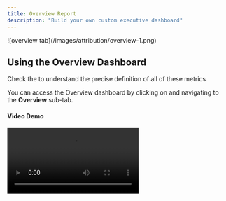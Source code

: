 ```yaml
---
title: Overview Report
description: "Build your own custom executive dashboard"
---
```



<Frame>
![overview tab](/images/attribution/overview-1.png)
</Frame>

## Using the Overview Dashboard

<Info> Check the <OutboundLink linkText="Metrics Dictionary" linkTarget="https://learn.runconverge.com/attribution/metrics"/> to understand the precise definition of all of these metrics </Info>

You can access the Overview dashboard by clicking on <IconText text="Attribution" name="piggy-bank" iconType="duotone"/> and navigating to the **Overview** sub-tab.

#### Video Demo

<Video src="https://www.loom.com/embed/2a1af60b1cdd4cd49df8f83437b058c6?sid=2f8b5e99-842b-492e-ae7e-f9c2429a7706"/>

#### Customizing the Overview

You can customize the overview by clicking on <IconText name="pencil" text="Edit overview" iconType="solid"/> in the top-right corner.

<Accordion title="Add or remove metrics" icon="circle-plus">
You can choose to hide an entire section (e.g. all Facebook Metrics) or specific metrics within a section.

**Hide an entire section**
1. Click on <IconText name="pencil" text="Edit overview" iconType="solid"/> in the top-right corner of the Overview dashboard
2. Click on the <Icon name="eye"/>-icon next to the category you want to hide so it appears in a disabled state.
3. Click **Save**.

**Hide a metric within a section**
1. Click on <IconText name="pencil" text="Edit overview" iconType="solid"/> in the top-right corner of the Overview dashboard
2. Click on the <Icon name="pencil"/>-icon next to the category to which you want to remove or add a card. 
3. In the list of metrics of the section, click on the <Icon name="eye"/>-icon next to the metric you want to hide so it appears in a disabled state.
4. Click **Save**.
</Accordion>

<Accordion title="Change the order of the metrics" icon="sort">
You can change the order of an entire section (e.g. all Facebook Metrics or specific metrics within a section).

**Re-order an entire section**
1. Click on <IconText name="pencil" text="Edit overview" iconType="solid"/> in the top-right corner of the Overview dashboard
2. Drag and re-order the section by grabbing onto the <Icon name="grip-vertical"/>-icon and moving it above or under other sections.
3. Click **Save**.

**Re-order metrics within a section**
1. Click on <IconText name="pencil" text="Edit overview" iconType="solid"/> in the top-right corner of the Overview dashboard
2. Click on the <Icon name="pencil"/>-icon next to the category in which you want to reorganize cards. 
3. Drag and re-order the metric by grabbing onto the <Icon name="grip-vertical"/>-icon and moving it above or under other sections.
4. Click **Save**.
</Accordion>

---

## FAQ

<Accordion title="Why are my Shopify Sales and Converge Revenues misaligned?" >

The Converge Revenues card and the Shopify Sales card show slightly different metrics. 

Specifically, Converge includes Gift Card revenue in your total revenue number, and it will not subtract refunds. 
Shopify, however, will show a sales number of which refunds are already subtracted and without gift card revenue. 

**In short**: 

- **Shopify Sales** = `Gross Revenue` - `Refunds` - `Gift Card Revenue`
- **Converge Revenue** = `Gross Revenue`

</Accordion>
